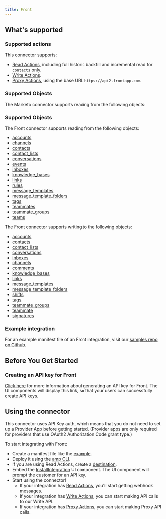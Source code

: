 ```yaml
---
title: Front
---
```

## What's supported

### Supported actions

This connector supports:
- [Read Actions](/read-actions), including full historic backfill and incremental read for `contacts` only.
- [Write Actions](/write-actions).
- [Proxy Actions](/proxy-actions), using the base URL `https://api2.frontapp.com`.


### Supported Objects
The Marketo connector supports reading from the following objects:


### Supported Objects
The Front connector supports reading from the following objects:

- [accounts](https://dev.frontapp.com/reference/list-accounts)
- [channels](https://dev.frontapp.com/reference/channels)
- [contacts](https://dev.frontapp.com/reference/contacts)
- [contact_lists](https://dev.frontapp.com/reference/contact-lists)
- [conversations](https://dev.frontapp.com/reference/conversations)
- [events](https://dev.frontapp.com/reference/events)
- [inboxes](https://dev.frontapp.com/reference/inboxes)
- [knowledge_bases](https://dev.frontapp.com/reference/knowledge-bases)
- [links](https://dev.frontapp.com/reference/links)
- [rules](https://dev.frontapp.com/reference/rules)
- [message_templates](https://dev.frontapp.com/reference/message-templates)
- [message_template_folders](https://dev.frontapp.com/reference/list-folders)
- [tags](https://dev.frontapp.com/reference/tags)
- [teammates](https://dev.frontapp.com/reference/teammates)
- [teammate_groups](https://dev.frontapp.com/reference/teammate-groups)
- [teams](https://dev.frontapp.com/reference/teams)



The Front connector supports writing to the following objects:

- [accounts](https://dev.frontapp.com/reference/list-accounts)
- [contacts](https://dev.frontapp.com/reference/contacts)
- [contact_lists](https://dev.frontapp.com/reference/contact-lists)
- [conversations](https://dev.frontapp.com/reference/conversations)
- [inboxes](https://dev.frontapp.com/reference/inboxes)
- [channels](https://dev.frontapp.com/reference/channels)
- [comments](https://dev.frontapp.com/reference/comments)
- [knowledge_bases](https://dev.frontapp.com/reference/knowledge-bases)
- [links](https://dev.frontapp.com/reference/links)
- [message_templates](https://dev.frontapp.com/reference/message-templates)
- [message_template_folders](https://dev.frontapp.com/reference/list-folders)
- [shifts](https://dev.frontapp.com/reference/shifts)
- [tags](https://dev.frontapp.com/reference/tags)
- [teammate_groups](https://dev.frontapp.com/reference/teammate-groups)
- [teammate](https://dev.frontapp.com/reference/teammates)
- [signatures](https://dev.frontapp.com/reference/get-signatures)

### Example integration

For an example manifest file of an Front integration, visit our [samples repo on Github](https://github.com/amp-labs/samples/blob/main/front/amp.yaml).

## Before You Get Started

### Creating an API key for Front

[Click here](https://dev.frontapp.com/docs/create-and-revoke-api-tokens) for more information about generating an API key for Front. The UI components will display this link, so that your users can successfully create API keys.


## Using the connector

This connector uses API Key auth, which means that you do not need to set up a Provider App before getting started. (Provider apps are only required for providers that use OAuth2 Authorization Code grant type.)

To start integrating with Front:
- Create a manifest file like the [example](https://github.com/amp-labs/samples/blob/main/front/amp.yaml).
- Deploy it using the [amp CLI](/cli/overview).
- If you are using Read Actions, create a [destination](/destinations).
- Embed the [InstallIntegration](/embeddable-ui-components#install-integration) UI component. The UI component will prompt the customer for an API key.
- Start using the connector!
  - If your integration has [Read Actions](/read-actions), you'll start getting webhook messages.
  - If your integration has [Write Actions](/write-actions), you can start making API calls to our Write API.
  - If your integration has [Proxy Actions](/proxy-actions), you can start making Proxy API calls.
